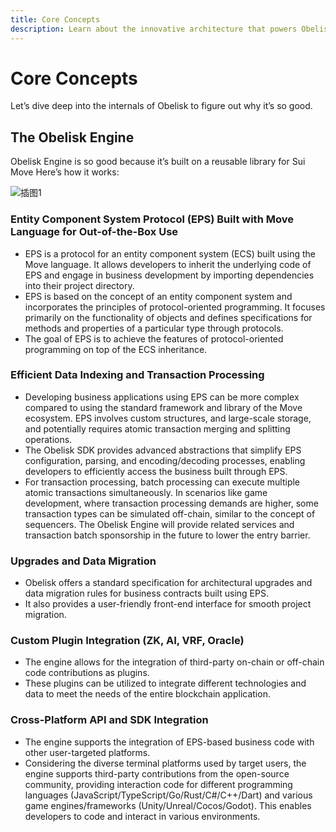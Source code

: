 ```yaml
---
title: Core Concepts
description: Learn about the innovative architecture that powers Obelisk Engine's speed improvements.
---
```


# Core Concepts

Let’s dive deep into the internals of Obelisk to figure out why it’s so good.

## The Obelisk Engine

Obelisk Engine is so good because it’s built on a reusable library for Sui Move Here’s how it works:

![插图1](/images/docs/pack/core.png 'MD X 图片处理!')


### Entity Component System Protocol (EPS) Built with Move Language for Out-of-the-Box Use

- EPS is a protocol for an entity component system (ECS) built using the Move language. It allows developers to inherit the underlying code of EPS and engage in business development by importing dependencies into their project directory.
- EPS is based on the concept of an entity component system and incorporates the principles of protocol-oriented programming. It focuses primarily on the functionality of objects and defines specifications for methods and properties of a particular type through protocols.
- The goal of EPS is to achieve the features of protocol-oriented programming on top of the ECS inheritance.

### Efficient Data Indexing and Transaction Processing

- Developing business applications using EPS can be more complex compared to using the standard framework and library of the Move ecosystem. EPS involves custom structures, and large-scale storage, and potentially requires atomic transaction merging and splitting operations.
- The Obelisk SDK provides advanced abstractions that simplify EPS configuration, parsing, and encoding/decoding processes, enabling developers to efficiently access the business built through EPS.
- For transaction processing, batch processing can execute multiple atomic transactions simultaneously. In scenarios like game development, where transaction processing demands are higher, some transaction types can be simulated off-chain, similar to the concept of sequencers. The Obelisk Engine will provide related services and transaction batch sponsorship in the future to lower the entry barrier.

### Upgrades and Data Migration

- Obelisk offers a standard specification for architectural upgrades and data migration rules for business contracts built using EPS.
- It also provides a user-friendly front-end interface for smooth project migration.

### Custom Plugin Integration (ZK, AI, VRF, Oracle)

- The engine allows for the integration of third-party on-chain or off-chain code contributions as plugins.
- These plugins can be utilized to integrate different technologies and data to meet the needs of the entire blockchain application.

### Cross-Platform API and SDK Integration

- The engine supports the integration of EPS-based business code with other user-targeted platforms.
- Considering the diverse terminal platforms used by target users, the engine supports third-party contributions from the open-source community, providing interaction code for different programming languages (JavaScript/TypeScript/Go/Rust/C#/C++/Dart) and various game engines/frameworks (Unity/Unreal/Cocos/Godot). This enables developers to code and interact in various environments.
